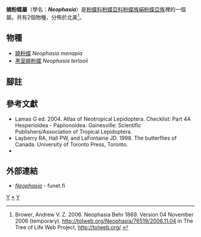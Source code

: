 {{NoteTA
|G1=Butterfly
}}
{{Automatic Taxobox
| taxon = Neophasia
| image = Neophasia menapia, MM.jpg
| image_caption = [[嬈粉蝶|嬈粉蝶]]<br />''Neophasia menapia''
| authority = Behr, 1869
| type_species = [[嬈粉蝶|嬈粉蝶]]<br />''Pieris menapia''
| type_species_authority = C. & R. Felder, 1859
| subdivision_ranks = 物種
| subdivision = 共2種，詳閱正文。
| synonyms =
}}

'''嬈粉蝶屬'''（學名：'''''Neophasia'''''）是[[粉蝶科|粉蝶科]][[粉蝶亞科|粉蝶亞科]][[粉蝶族|粉蝶族]][[絹粉蝶亞族|絹粉蝶亞族]]裡的一個屬。共有2個物種，分佈於北美<ref>Brower, Andrew V. Z. 2006. Neophasia Behr 1869. Version 04 November 2006 (temporary). http://tolweb.org/Neophasia/76519/2006.11.04 {{Wayback|url=http://tolweb.org/Neophasia/76519/2006.11.04 |date=20191130171531 }} in The Tree of Life Web Project, http://tolweb.org/ {{Wayback|url=http://tolweb.org/ |date=20110515100516 }} {{en}}</ref>。

== 物種 ==
* [[嬈粉蝶|嬈粉蝶]] ''Neophasia menapia''
* [[黑室嬈粉蝶|黑室嬈粉蝶]] ''Neophasia terlooii''

== 腳註 ==
{{reflist}}

== 參考文獻 ==
{{Commons category| Neophasia}}
* Lamas G ed. 2004. Atlas of Neotropical Lepidoptera. Checklist: Part 4A Hesperioidea - Papiionoidea. Gainesville: Scientific Publishers/Association of Tropical Lepidoptera.
* Layberry RA, Hall PW, and LaFontaine JD. 1998. The butterflies of Canada. University of Toronto Press, Toronto.
* {{Cite book | author = 寿建新 周尧 李宇飞 | title = 世界蝴蝶分類名錄 | location = 中國 | publisher = 陝西科學技術出版社 | date = 2006-04-01 | ISBN = 9787536936768 | language= zh-hans }}

== 外部連結 ==
* [http://ftp.funet.fi/pub/sci/bio/life/insecta/lepidoptera/ditrysia/papilionoidea/pieridae/pierinae/neophasia/ ''Neophasia''] {{Wayback|url=http://ftp.funet.fi/pub/sci/bio/life/insecta/lepidoptera/ditrysia/papilionoidea/pieridae/pierinae/neophasia/ |date=20190306234830 }} - funet.fi

{{粉蝶亞科|state=expanded}}
{{taxonbar}}
[[Category:_1869年描述的分类群|Y]]
[[Category:嬈粉蝶屬|*]]
[[Category:絹粉蝶亞族|Y]]